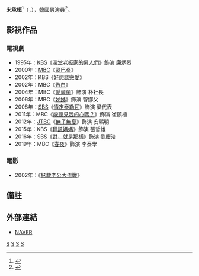 {{藝人
|姓名 = 宋承桓
|類型 = 男演員
|圖片 = 
|圖片尺寸 = 
|圖片簡介 = 
|本名 = 
|外文名 = 송승환
|外文 = ko
|羅馬拼音 = Song Seung Hwan
|英文名 =
|暱稱 =
|其他藝名 = 
|國籍 = {{KOR}}
|出生日期 = {{birth_date_and_age|1957|1|10}}
|出生地點 = {{KOR}}[[首爾特別市|首爾特別市]]
|宗教信仰 = 
|語言 = [[韓語|韓語]]
|職業 = [[演員|演員]]
|教育程度 = 韓國外國語大學
|配偶 = {{marriage|朴贊實|1987}}<ref>{{cite news|url=https://newslibrary.naver.com/viewer/index.nhn?articleId=1987080400329212007&editNo=1&printCount=1&publishDate=1987-08-04&officeId=00032&pageNo=12&printNo=12877&publishType=00020|title=2년同居 宋承桓 結婚|publisher=[[京鄉新聞|京鄉新聞]]|date=1987-08-04|accessdate=2021-07-16|archive-date=2021-07-16|archive-url=https://web.archive.org/web/20210716102815/https://newslibrary.naver.com/viewer/index.nhn?articleId=1987080400329212007&editNo=1&printCount=1&publishDate=1987-08-04&officeId=00032&pageNo=12&printNo=12877&publishType=00020|dead-url=no}}</ref>
|出道作品 = 
|出道日期 = 1965年
|代表作品 = 
|活躍年代 =
|唱片公司 = 
|經紀公司 = 
|相關團體 = 
|網站 = 
}}

'''宋承桓'''<ref>{{cite news|url=https://newslibrary.naver.com/viewer/index.nhn?articleId=1981111600329212010&editNo=2&printCount=1&publishDate=1981-11-16&officeId=00032&pageNo=12&printNo=11118&publishType=00020|title=TV탤런트 宋承桓 라디오드라머 출연|publisher=京鄉新聞|date=1981-11-16|accessdate=2021-07-16|archive-date=2021-07-16|archive-url=https://web.archive.org/web/20210716102818/https://newslibrary.naver.com/viewer/index.nhn?articleId=1981111600329212010&editNo=2&printCount=1&publishDate=1981-11-16&officeId=00032&pageNo=12&printNo=11118&publishType=00020|dead-url=no}}</ref>（{{lang-ko|송승환}}，{{bd|1957年|1月10日}}），[[韓國|韓國]][[男演員|男演員]]<ref>{{cite web|title='난타기획자' 송승환, 2018년 평창동계올림픽 개폐회식 총감독|url=http://sports.chosun.com/news/ntype.htm?id=201507030100023350001299&servicedate=20150702%7C%EB%82%A0%EC%A7%9C|accessdate=2017-03-26|archive-date=2021-06-23|archive-url=https://web.archive.org/web/20210623190146/https://sports.chosun.com/news/ntype.htm?id=201507030100023350001299&servicedate=20150702%7C%EB%82%A0%EC%A7%9C}}</ref>。

== 影視作品 ==
=== 電視劇 ===
*1995年：[[韓國放送公社|KBS]]《[[澡堂老板家的男人們|澡堂老板家的男人們]]》飾演 廉炳烈
*2000年：[[文化廣播_(韓國)|MBC]]《[[歐巴桑_(電視劇)|歐巴桑]]》
*2002年：KBS《[[好想談戀愛_(電視劇)|好想談戀愛]]》
*2002年：MBC《[[告白_(韓國電視劇)|告白]]》
*2004年：MBC《[[愛爾蘭_(電視劇)|愛爾蘭]]》飾演 朴社長
*2006年：MBC《[[姊姊_(韓國電視劇)|姊姊]]》飾演 智娜父
*2008年：[[SBS_(韓國)|SBS]]《[[情定泰勒瓦|情定泰勒瓦]]》飾演 梁代表
*2011年：MBC《[[能聽見我的心嗎？|能聽見我的心嗎？]]》飾演 崔鎮植
*2012年：[[JTBC|JTBC]]《[[無子無憂|無子無憂]]》飾演 安熙明
*2015年：KBS《[[拜託了，媽媽|拜託媽媽]]》飾演 張哲雄
*2016年：SBS《[[對，就是那樣|對，就是那樣]]》飾演 劉慶浩
*2019年：MBC《[[春夜|春夜]]》飾演 李泰學

=== 電影 ===
*2002年：《[[拯救老公大作戰|拯救老公大作戰]]》

== 備註 ==
{{reflist}}

== 外部連結 ==
*[http://people.search.naver.com/search.naver?where=nexearch&sm=tab_ppn&query=%EC%86%A1%EC%8A%B9%ED%99%98&os=97804&ie=utf8&key=PeopleService NAVER]{{ko}}

[[Category:韓國電視演員|S]]
[[Category:韓國電影演員|S]]
[[Category:首爾特別市出身人物|S]]
[[Category:宋姓|S]]